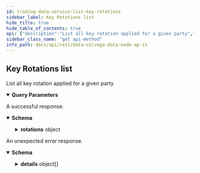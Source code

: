 ```yaml
---
id: trading-data-service-list-key-rotations
sidebar_label: Key Rotations list
hide_title: true
hide_table_of_contents: true
api: {"description":"List all key rotation applied for a given party","operationId":"TradingDataService_ListKeyRotations","responses":{"200":{"description":"A successful response.","content":{"application/json":{"schema":{"type":"object","properties":{"rotations":{"type":"object","properties":{"edges":{"type":"array","items":{"type":"object","properties":{"node":{"type":"object","properties":{"nodeId":{"type":"string","title":"Node id of the node"},"oldPubKey":{"type":"string","title":"Old Vega public key of validator node"},"newPubKey":{"type":"string","title":"New Vega public key of validator node"},"blockHeight":{"type":"string","format":"uint64","title":"Height of the block where key rotation took effect"}},"title":"A key rotation events contains information about Vega key rotation"},"cursor":{"type":"string"}}}},"pageInfo":{"type":"object","properties":{"hasNextPage":{"type":"boolean"},"hasPreviousPage":{"type":"boolean"},"startCursor":{"type":"string"},"endCursor":{"type":"string"}},"title":"Page information for cursor based pagination"}}}},"title":"Response with all key rotations"}}}},"default":{"description":"An unexpected error response.","content":{"application/json":{"schema":{"type":"object","properties":{"code":{"type":"integer","format":"int32"},"message":{"type":"string"},"details":{"type":"array","items":{"type":"object","properties":{"@type":{"type":"string"}},"additionalProperties":{}}}}}}}}},"parameters":[{"name":"nodeId","in":"query","required":false,"schema":{"type":"string"}},{"name":"pagination.first","in":"query","required":false,"schema":{"type":"integer","format":"int32"}},{"name":"pagination.after","in":"query","required":false,"schema":{"type":"string"}},{"name":"pagination.last","in":"query","required":false,"schema":{"type":"integer","format":"int32"}},{"name":"pagination.before","in":"query","required":false,"schema":{"type":"string"}},{"name":"pagination.newestFirst","description":"Newest records first, older records last, default is true.","in":"query","required":false,"schema":{"type":"boolean"}}],"tags":["TradingDataService"],"method":"get","path":"/api/v2/vega/keys/rotations","servers":[{"url":"http://lb.testnet.vega.xyz/datanode/rest"},{"url":"https://lb.testnet.vega.xyz/datanode/rest"}],"info":{"title":"Vega data node APIs","version":"0.54"},"postman":{"name":"Key Rotations list","description":{"content":"List all key rotation applied for a given party","type":"text/plain"},"url":{"path":["api","v2","vega","keys","rotations"],"host":["{{baseUrl}}"],"query":[{"disabled":false,"key":"nodeId","value":""},{"disabled":false,"key":"pagination.first","value":""},{"disabled":false,"key":"pagination.after","value":""},{"disabled":false,"key":"pagination.last","value":""},{"disabled":false,"key":"pagination.before","value":""},{"disabled":false,"description":{"content":"Newest records first, older records last, default is true.","type":"text/plain"},"key":"pagination.newestFirst","value":""}],"variable":[]},"header":[{"key":"Accept","value":"application/json"}],"method":"GET"}}
sidebar_class_name: "get api-method"
info_path: docs/api/rest/data-v2/vega-data-node-ap-is
---
```



## Key Rotations list



List all key rotation applied for a given party

<details style={{"marginBottom":"1rem"}} data-collapsed={false} open={true}><summary style={{}}><strong>Query Parameters</strong></summary><div><ul><ParamsItem className={"paramsItem"} param={{"name":"nodeId","in":"query","required":false,"schema":{"type":"string"}}}></ParamsItem><ParamsItem className={"paramsItem"} param={{"name":"pagination.first","in":"query","required":false,"schema":{"type":"integer","format":"int32"}}}></ParamsItem><ParamsItem className={"paramsItem"} param={{"name":"pagination.after","in":"query","required":false,"schema":{"type":"string"}}}></ParamsItem><ParamsItem className={"paramsItem"} param={{"name":"pagination.last","in":"query","required":false,"schema":{"type":"integer","format":"int32"}}}></ParamsItem><ParamsItem className={"paramsItem"} param={{"name":"pagination.before","in":"query","required":false,"schema":{"type":"string"}}}></ParamsItem><ParamsItem className={"paramsItem"} param={{"name":"pagination.newestFirst","description":"Newest records first, older records last, default is true.","in":"query","required":false,"schema":{"type":"boolean"}}}></ParamsItem></ul></div></details><div><ApiTabs><TabItem label={"200"} value={"200"}><div>

A successful response.

</div><div><MimeTabs groupId={"mime-type"}><TabItem label={"application/json"} value={"application/json"}><SchemaTabs groupId={"schema-tabs"}><TabItem label={"Schema"} value={"Schema"}><details style={{}} data-collapsed={false} open={true}><summary style={{"textAlign":"left"}}><strong>Schema</strong></summary><div style={{"textAlign":"left","marginLeft":"1rem"}}></div><ul style={{"marginLeft":"1rem"}}><SchemaItem collapsible={true} className={"schemaItem"}><details style={{}}><summary style={{}}><strong>rotations</strong><span style={{"opacity":"0.6"}}> object</span></summary><div style={{"marginLeft":"1rem"}}><SchemaItem collapsible={true} className={"schemaItem"}><details style={{}}><summary style={{}}><strong>edges</strong><span style={{"opacity":"0.6"}}> object[]</span></summary><div style={{"marginLeft":"1rem"}}><SchemaItem collapsible={true} className={"schemaItem"}><details style={{}}><summary style={{}}><strong>node</strong><span style={{"opacity":"0.6"}}> object</span></summary><div style={{"marginLeft":"1rem"}}><SchemaItem collapsible={false} name={"nodeId"} required={false} schemaDescription={undefined} schemaName={"Node id of the node"} qualifierMessage={undefined} defaultValue={undefined}></SchemaItem><SchemaItem collapsible={false} name={"oldPubKey"} required={false} schemaDescription={undefined} schemaName={"Old Vega public key of validator node"} qualifierMessage={undefined} defaultValue={undefined}></SchemaItem><SchemaItem collapsible={false} name={"newPubKey"} required={false} schemaDescription={undefined} schemaName={"New Vega public key of validator node"} qualifierMessage={undefined} defaultValue={undefined}></SchemaItem><SchemaItem collapsible={false} name={"blockHeight"} required={false} schemaDescription={undefined} schemaName={"uint64"} qualifierMessage={undefined} defaultValue={undefined}></SchemaItem></div></details></SchemaItem><SchemaItem collapsible={false} name={"cursor"} required={false} schemaDescription={undefined} schemaName={"string"} qualifierMessage={undefined} defaultValue={undefined}></SchemaItem></div></details></SchemaItem><SchemaItem collapsible={true} className={"schemaItem"}><details style={{}}><summary style={{}}><strong>pageInfo</strong><span style={{"opacity":"0.6"}}> object</span></summary><div style={{"marginLeft":"1rem"}}><SchemaItem collapsible={false} name={"hasNextPage"} required={false} schemaDescription={undefined} schemaName={"boolean"} qualifierMessage={undefined} defaultValue={undefined}></SchemaItem><SchemaItem collapsible={false} name={"hasPreviousPage"} required={false} schemaDescription={undefined} schemaName={"boolean"} qualifierMessage={undefined} defaultValue={undefined}></SchemaItem><SchemaItem collapsible={false} name={"startCursor"} required={false} schemaDescription={undefined} schemaName={"string"} qualifierMessage={undefined} defaultValue={undefined}></SchemaItem><SchemaItem collapsible={false} name={"endCursor"} required={false} schemaDescription={undefined} schemaName={"string"} qualifierMessage={undefined} defaultValue={undefined}></SchemaItem></div></details></SchemaItem></div></details></SchemaItem></ul></details></TabItem><TabItem label={"Example (from schema)"} value={"Example (from schema)"}><ResponseSamples responseExample={"{\n  \"rotations\": {\n    \"edges\": [\n      {\n        \"node\": {\n          \"nodeId\": \"string\",\n          \"oldPubKey\": \"string\",\n          \"newPubKey\": \"string\",\n          \"blockHeight\": \"string\"\n        },\n        \"cursor\": \"string\"\n      }\n    ],\n    \"pageInfo\": {\n      \"hasNextPage\": true,\n      \"hasPreviousPage\": true,\n      \"startCursor\": \"string\",\n      \"endCursor\": \"string\"\n    }\n  }\n}"} language={"json"}></ResponseSamples></TabItem></SchemaTabs></TabItem></MimeTabs></div></TabItem><TabItem label={"default"} value={"default"}><div>

An unexpected error response.

</div><div><MimeTabs groupId={"mime-type"}><TabItem label={"application/json"} value={"application/json"}><SchemaTabs groupId={"schema-tabs"}><TabItem label={"Schema"} value={"Schema"}><details style={{}} data-collapsed={false} open={true}><summary style={{"textAlign":"left"}}><strong>Schema</strong></summary><div style={{"textAlign":"left","marginLeft":"1rem"}}></div><ul style={{"marginLeft":"1rem"}}><SchemaItem collapsible={false} name={"code"} required={false} schemaDescription={undefined} schemaName={"int32"} qualifierMessage={undefined} defaultValue={undefined}></SchemaItem><SchemaItem collapsible={false} name={"message"} required={false} schemaDescription={undefined} schemaName={"string"} qualifierMessage={undefined} defaultValue={undefined}></SchemaItem><SchemaItem collapsible={true} className={"schemaItem"}><details style={{}}><summary style={{}}><strong>details</strong><span style={{"opacity":"0.6"}}> object[]</span></summary><div style={{"marginLeft":"1rem"}}><SchemaItem collapsible={false} name={"@type"} required={false} schemaDescription={undefined} schemaName={"string"} qualifierMessage={undefined} defaultValue={undefined}></SchemaItem></div></details></SchemaItem></ul></details></TabItem><TabItem label={"Example (from schema)"} value={"Example (from schema)"}><ResponseSamples responseExample={"{\n  \"code\": 0,\n  \"message\": \"string\",\n  \"details\": [\n    {\n      \"@type\": \"string\"\n    }\n  ]\n}"} language={"json"}></ResponseSamples></TabItem></SchemaTabs></TabItem></MimeTabs></div></TabItem></ApiTabs></div>
      